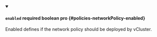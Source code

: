 
<details className="config-field" data-expandable="false" open>
<summary>

#### `enabled` <span className="config-field-required" data-required="false">required</span> <span className="config-field-type">boolean</span> <span className="config-field-default"></span> <span className="config-field-enum"></span> <span data-pro="false" className="config-field-pro">pro</span> {#policies-networkPolicy-enabled}

Enabled defines if the network policy should be deployed by vCluster.

</summary>



</details>
